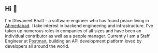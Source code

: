 ## Hi 👋

I'm Dhwaneet Bhatt - a software engineer who has found peace living in [Ahmedabad](https://en.wikipedia.org/wiki/Ahmedabad). I take interest in backend engineering and infrastructure. I've taken up numerous roles in companies of all sizes and have been an individual contributor as well as a people manager. Currently I am a Staff Engineer at [Postman](https://www.postman.com/), building an API development platform loved by developers all around the world.